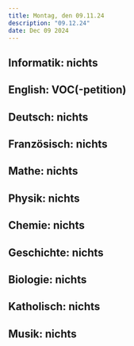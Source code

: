 ```yaml
---
title: Montag, den 09.11.24
description: "09.12.24"
date: Dec 09 2024
---
```


## Informatik: nichts
## English: VOC(-petition)
## Deutsch: nichts
## Französisch: nichts
## Mathe: nichts
## Physik: nichts
## Chemie: nichts
## Geschichte: nichts
## Biologie: nichts
## Katholisch: nichts
## Musik: nichts